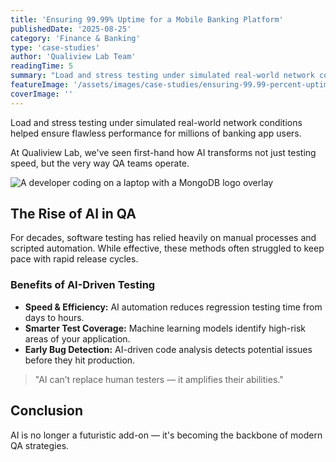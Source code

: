 ```yaml
---
title: 'Ensuring 99.99% Uptime for a Mobile Banking Platform'
publishedDate: '2025-08-25'
category: 'Finance & Banking'
type: 'case-studies'
author: 'Qualiview Lab Team'
readingTime: 5
summary: "Load and stress testing under simulated real-world network conditions helped ensure flawless performance for millions of banking app users."
featureImage: '/assets/images/case-studies/ensuring-99.99-percent-uptime-for-a-mobile-banking-platform.png'
coverImage: ''
---
```


Load and stress testing under simulated real-world network conditions helped ensure flawless performance for millions of banking app users.

At Qualiview Lab, we've seen first-hand how AI transforms not just testing speed, but the very way QA teams operate.

![A developer coding on a laptop with a MongoDB logo overlay](/assets/images/case-studies/case-study-cover.png)

## The Rise of AI in QA

For decades, software testing has relied heavily on manual processes and scripted automation. While effective, these methods often struggled to keep pace with rapid release cycles.

### Benefits of AI-Driven Testing
- **Speed & Efficiency:** AI automation reduces regression testing time from days to hours.
- **Smarter Test Coverage:** Machine learning models identify high-risk areas of your application.
- **Early Bug Detection:** AI-driven code analysis detects potential issues before they hit production.

> "AI can’t replace human testers — it amplifies their abilities."

## Conclusion

AI is no longer a futuristic add-on — it's becoming the backbone of modern QA strategies.